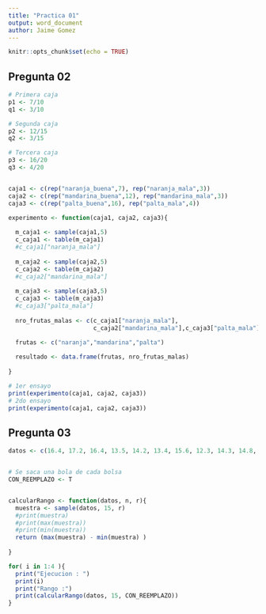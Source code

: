 ```yaml
---
title: "Practica 01"
output: word_document
author: Jaime Gomez
---
```


```r
knitr::opts_chunk$set(echo = TRUE)
```

## Pregunta 02

```r

# Primera caja
p1 <- 7/10
q1 <- 3/10

# Segunda caja
p2 <- 12/15
q2 <- 3/15

# Tercera caja
p3 <- 16/20
q3 <- 4/20


caja1 <- c(rep("naranja_buena",7), rep("naranja_mala",3))
caja2 <- c(rep("mandarina_buena",12), rep("mandarina_mala",3))
caja3 <- c(rep("palta_buena",16), rep("palta_mala",4))

experimento <- function(caja1, caja2, caja3){
  
  m_caja1 <- sample(caja1,5)
  c_caja1 <- table(m_caja1)
  #c_caja1["naranja_mala"]
    
  m_caja2 <- sample(caja2,5)
  c_caja2 <- table(m_caja2)
  #c_caja2["mandarina_mala"]
  
  m_caja3 <- sample(caja3,5)
  c_caja3 <- table(m_caja3)
  #c_caja3["palta_mala"]
  
  nro_frutas_malas <- c(c_caja1["naranja_mala"],
                        c_caja2["mandarina_mala"],c_caja3["palta_mala"])

  frutas <- c("naranja","mandarina","palta")
  
  resultado <- data.frame(frutas, nro_frutas_malas)
  
}

# 1er ensayo
print(experimento(caja1, caja2, caja3))
# 2do ensayo
print(experimento(caja1, caja2, caja3))
```

## Pregunta 03
```r

datos <- c(16.4, 17.2, 16.4, 13.5, 14.2, 13.4, 15.6, 12.3, 14.3, 14.8, 13.8, 16.4, 17.2, 16.4, 13.5, 14.2, 15.8, 14.3, 13.7, 12.5, 13.6, 16.9,  17.2, 14.5, 13.7, 16.1, 17.9, 16.9, 13.2,  16.9, 13.6, 14.2, 13.4, 15.2, 12.1, 14.5, 14.7, 13.2, 16.3, 17.7, 16.9, 13.9, 14.4, 13.5, 15.1, 12.2, 14.4, 14.9, 13.7, 16.4, 17.1, 16.4, 13.3, 14.2, 13.7, 14.5, 13.6, 16.2, 17.8, 16.9, 13.8,  15.6, 12.3, 14.8, 14.7, 13.0, 16.7 )


# Se saca una bola de cada bolsa
CON_REEMPLAZO <- T


calcularRango <- function(datos, n, r){
  muestra <- sample(datos, 15, r)
  #print(muestra)
  #print(max(muestra))
  #print(min(muestra))
  return (max(muestra) - min(muestra) )
  
}

for( i in 1:4 ){
  print("Ejecucion : ")
  print(i)
  print("Rango :")
  print(calcularRango(datos, 15, CON_REEMPLAZO))
}


```


